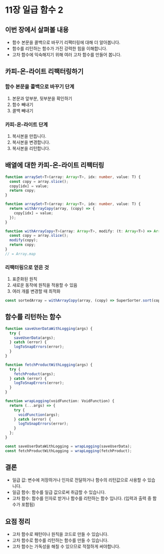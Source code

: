 
# 11장 일급 함수 2

<Authors bookLeader="Jtree03" />

## 이번 장에서 살펴볼 내용

- 함수 본문을 콜백으로 바꾸기 리팩터링에 대해 더 알아봅니다.
- 함수를 리턴하는 함수가 가진 강력한 힘을 이해합니다.
- 고차 함수에 익숙해지기 위해 여러 고차 함수를 만들어 봅니다.

## 카피-온-라이트 리팩터링하기

### 함수 본문을 콜백으로 바꾸기 단계

1. 본문과 앞부분, 뒷부분을 확인하기
2. 함수 빼내기
3. 콜백 빼내기

### 카피-온-라이트 단계

1. 복사본을 만듭니다.
2. 복사본을 변경합니다.
3. 복사본을 리턴합니다.

## 배열에 대한 카피-온-라이트 리팩터링

```typescript
function arraySet<T>(array: Array<T>, idx: number, value: T) {
  const copy = array.slice();
  copy[idx] = value;
  return copy;
}
```

```typescript
function arraySet<T>(array: Array<T>, idx: number, value: T) {
  return withArrayCopy(array, (copy) => {
    copy[idx] = value;
  });
}

function withArrayCopy<T>(array: Array<T>, modify: (t: Array<T>) => Array<T>) {
  const copy = array.slice();
  modify(copy);
  return copy;
}
// = Array.map
```

### 리팩터링으로 얻은 것

1. 표준화된 원칙
2. 새로운 동작에 원칙을 적용할 수 있음
3. 여러 개를 변경할 때 최적화

```typescript
const sortedArray = withArrayCopy(array, (copy) => SuperSorter.sort(copy));
```

## 함수를 리턴하는 함수

```typescript
function saveUserDataWithLogging(args) {
  try {
    saveUserData(args);
  } catch (error) {
    logToSnapErrors(error);
  }
}

function fetchProductWithLogging(args) {
  try {
    fetchProduct(args);
  } catch (error) {
    logToSnapErrors(error);
  }
}
```

```typescript
function wrapLogging(voidFunction: VoidFunction) {
  return (...args) => {
    try {
      voidFunction(args);
    } catch (error) {
      logToSnapErrors(error);
    }
  };
}

const saveUserDataWithLogging = wrapLogging(saveUserData);
const fetchProductWithLogging = wrapLogging(fetchProduct);
```

## 결론

- 일급 값: 변수에 저장하거나 인자로 전달하거나 함수의 리턴값으로 사용할 수 있습니다.
- 일급 함수: 함수를 일급 값으로써 취급할 수 있습니다.
- 고차 함수: 함수를 인자로 받거나 함수를 리턴하는 함수 입니다. (입력과 출력 중 함수가 포함됨)

## 요점 정리

- 고차 함수로 패턴이나 원칙을 코드로 만들 수 있습니다.
- 고차 함수로 함수를 리턴하는 함수를 만들 수 있습니다.
- 고차 함수는 가독성을 해칠 수 있으므로 적절하게 써야합니다.
